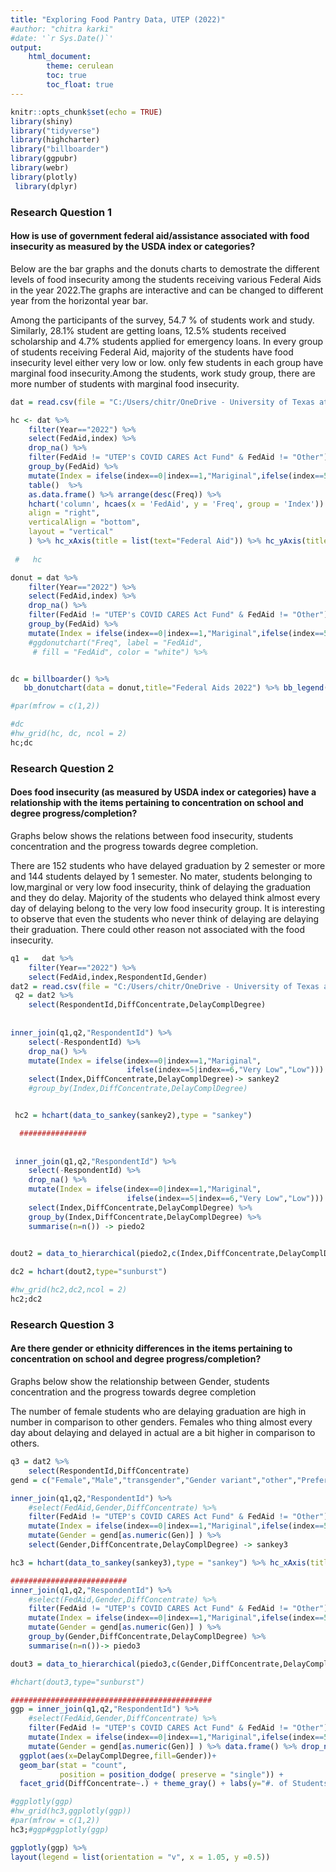 ```yaml
---
title: "Exploring Food Pantry Data, UTEP (2022)"
#author: "chitra karki"
#date: '`r Sys.Date()`'
output:
    html_document:
        theme: cerulean
        toc: true
        toc_float: true
---
```


```r
knitr::opts_chunk$set(echo = TRUE)
library(shiny)
library("tidyverse")
library(highcharter) 
library("billboarder")
library(ggpubr)
library(webr)
library(plotly)
 library(dplyr) 
```


### Research Question 1
#### How is use of government federal aid/assistance associated with food insecurity as measured by the USDA index or categories?

Below are the bar graphs and the donuts charts to demostrate the different levels of food insecurity among the students receiving various Federal Aids in the year 2022.The graphs are interactive and can be changed to different year from the horizontal year bar.

Among the participants of the survey, 54.7 % of students work and study. Similarly, 28.1% student are getting loans, 12.5% students received scholarship and 4.7% students applied for emergency loans. In every group of students receiving Federal Aid, majority of the students have food insecurity level either very low or low. only few students in each group have marginal food insecurity.Among the students, work study group, there are more number of students with marginal food insecurity.


```r
dat = read.csv(file = "C:/Users/chitr/OneDrive - University of Texas at El Paso/data_science/semesters/sem5-spring-2023/data visualization/final-project/master.csv",header = T)
```

```r

hc <- dat %>% 
    filter(Year=="2022") %>% 
    select(FedAid,index) %>% 
    drop_na() %>%  
    filter(FedAid != "UTEP's COVID CARES Act Fund" & FedAid != "Other") %>% 
    group_by(FedAid) %>% 
    mutate(Index = ifelse(index==0|index==1,"Mariginal",ifelse(index==5|index==6,"Very Low","Low"))) %>%  select(FedAid,Index) %>% 
    table()  %>%   
    as.data.frame() %>% arrange(desc(Freq)) %>% 
    hchart('column', hcaes(x = 'FedAid', y = 'Freq', group = 'Index')) %>%  hc_legend(
    align = "right",
    verticalAlign = "bottom",
    layout = "vertical"
    ) %>% hc_xAxis(title = list(text="Federal Aid")) %>% hc_yAxis(title = list(text="#. of Students")) %>% hc_title(text = "Food Security levels in students Vs Federal Aids (Year:2022)")
    
 #   hc
```

```r
donut = dat %>% 
    filter(Year=="2022") %>% 
    select(FedAid,index) %>% 
    drop_na() %>%  
    filter(FedAid != "UTEP's COVID CARES Act Fund" & FedAid != "Other") %>% 
    group_by(FedAid) %>% 
    mutate(Index = ifelse(index==0|index==1,"Mariginal",ifelse(index==5|index==6,"Very Low","Low"))) %>%  select(FedAid) %>% table() %>% data.frame()
    #ggdonutchart("Freq", label = "FedAid",
     # fill = "FedAid", color = "white") %>% 


dc = billboarder() %>% 
   bb_donutchart(data = donut,title="Federal Aids 2022") %>% bb_legend(show = TRUE)

#par(mfrow = c(1,2))

#dc
#hw_grid(hc, dc, ncol = 2)
hc;dc
```

### Research Question 2
#### Does food insecurity (as measured by USDA index or categories) have a relationship with the items pertaining to concentration on school and degree progress/completion?

Graphs below shows the relations between food insecurity, students concentration and the progress towards degree completion.

There are 152 students who have delayed graduation by 2 semester or more and 144 students delayed by 1 semester. No mater, students belonging to low,marginal or very low food insecurity, think of delaying the graduation and they do delay. Majority of the students who delayed think almost every day of delaying belong to the very low food insecurity group. It is interesting to observe that even the students who never think of delaying are delaying their graduation. There could other reason not associated with the food insecurity.

```r

q1 =   dat %>% 
    filter(Year=="2022") %>% 
    select(FedAid,index,RespondentId,Gender)
dat2 = read.csv(file = "C:/Users/chitr/OneDrive - University of Texas at El Paso/data_science/semesters/sem5-spring-2023/data visualization/final-project/extra_questions_withID.csv",header = T)
 q2 = dat2 %>% 
    select(RespondentId,DiffConcentrate,DelayComplDegree)
 
 
inner_join(q1,q2,"RespondentId") %>% 
    select(-RespondentId) %>% 
    drop_na() %>%
    mutate(Index = ifelse(index==0|index==1,"Mariginal",
                          ifelse(index==5|index==6,"Very Low","Low"))) %>% 
    select(Index,DiffConcentrate,DelayComplDegree)-> sankey2
    #group_by(Index,DiffConcentrate,DelayComplDegree)  


 hc2 = hchart(data_to_sankey(sankey2),type = "sankey")

  ###############
    
 
 inner_join(q1,q2,"RespondentId") %>% 
    select(-RespondentId) %>% 
    drop_na() %>%
    mutate(Index = ifelse(index==0|index==1,"Mariginal",
                          ifelse(index==5|index==6,"Very Low","Low"))) %>% 
    select(Index,DiffConcentrate,DelayComplDegree) %>% 
    group_by(Index,DiffConcentrate,DelayComplDegree) %>% 
    summarise(n=n()) -> piedo2

    
dout2 = data_to_hierarchical(piedo2,c(Index,DiffConcentrate,DelayComplDegree),n) 

dc2 = hchart(dout2,type="sunburst")

#hw_grid(hc2,dc2,ncol = 2)
hc2;dc2

```


### Research Question 3
#### Are there gender or ethnicity differences in the items pertaining to concentration on school and degree progress/completion?

Graphs below show the relationship between Gender, students concentration and the progress towards degree completion

The number of female students who are delaying graduation are high in number in comparison to other genders. Females who thing almost every day about delaying and delayed in actual are a bit higher in comparison to others.



```r
q3 = dat2 %>% 
    select(RespondentId,DiffConcentrate)
gend = c("Female","Male","transgender","Gender variant","other","Prefere not to say")

inner_join(q1,q2,"RespondentId") %>%
    #select(FedAid,Gender,DiffConcentrate) %>% 
    filter(FedAid != "UTEP's COVID CARES Act Fund" & FedAid != "Other") %>% 
    mutate(Index = ifelse(index==0|index==1,"Mariginal",ifelse(index==5|index==6,"Very Low","Low"))) %>% rename(Gen=Gender) %>% 
    mutate(Gender = gend[as.numeric(Gen)] ) %>% 
    select(Gender,DiffConcentrate,DelayComplDegree) -> sankey3

hc3 = hchart(data_to_sankey(sankey3),type = "sankey") %>% hc_xAxis(title = list(text = "Sankey Chart"))

##########################
inner_join(q1,q2,"RespondentId") %>%
    #select(FedAid,Gender,DiffConcentrate) %>% 
    filter(FedAid != "UTEP's COVID CARES Act Fund" & FedAid != "Other") %>% 
    mutate(Index = ifelse(index==0|index==1,"Mariginal",ifelse(index==5|index==6,"Very Low","Low"))) %>% rename(Gen=Gender) %>% 
    mutate(Gender = gend[as.numeric(Gen)] ) %>% 
    group_by(Gender,DiffConcentrate,DelayComplDegree) %>% 
    summarise(n=n())-> piedo3

dout3 = data_to_hierarchical(piedo3,c(Gender,DiffConcentrate,DelayComplDegree),n) 

#hchart(dout3,type="sunburst")

#############################################
ggp = inner_join(q1,q2,"RespondentId") %>%
    #select(FedAid,Gender,DiffConcentrate) %>% 
    filter(FedAid != "UTEP's COVID CARES Act Fund" & FedAid != "Other") %>% 
    mutate(Index = ifelse(index==0|index==1,"Mariginal",ifelse(index==5|index==6,"Very Low","Low"))) %>% rename(Gen=Gender) %>% 
    mutate(Gender = gend[as.numeric(Gen)] ) %>% data.frame() %>% drop_na() %>% 
  ggplot(aes(x=DelayComplDegree,fill=Gender))+
  geom_bar(stat = "count",
           position = position_dodge( preserve = "single")) +
  facet_grid(DiffConcentrate~.) + theme_gray() + labs(y="#. of Students") + theme(legend.title = element_blank())

#ggplotly(ggp)
#hw_grid(hc3,ggplotly(ggp))
#par(mfrow = c(1,2))
hc3;#ggp#ggplotly(ggp)

ggplotly(ggp) %>%
layout(legend = list(orientation = "v", x = 1.05, y =0.5))
```